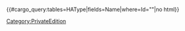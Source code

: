 {{#cargo_query:tables=HAType|fields=Name|where=Id="{{{1|}}}"|no html}}<noinclude>[[Category:PrivateEdition]]</noinclude>